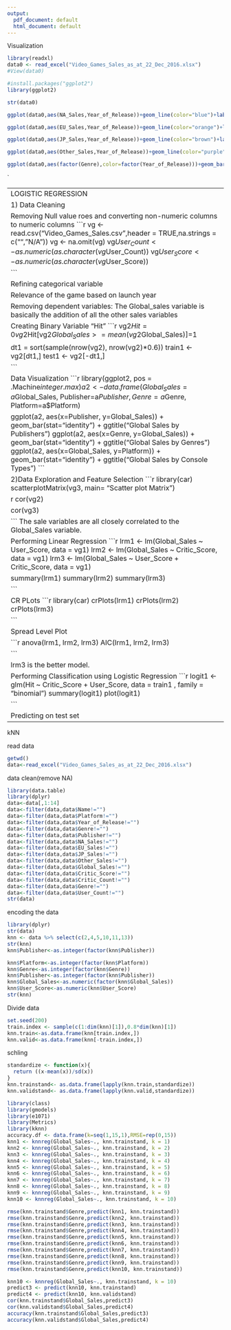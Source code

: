 ```yaml
---
output:
  pdf_document: default
  html_document: default
---
```


Visualization

```r
library(readxl)
data0 <- read_excel("Video_Games_Sales_as_at_22_Dec_2016.xlsx")
#View(data0)                                                                    
```

```r
#install.packages("ggplot2")
library(ggplot2)
```

```r
str(data0)
```

```r
ggplot(data0,aes(NA_Sales,Year_of_Release))+geom_line(color="blue")+labs(title="Sales in North America ",x="Sales(millions)",y="Released Year")
```
```r
ggplot(data0,aes(EU_Sales,Year_of_Release))+geom_line(color="orange")+labs(title="Sales in Europe ",x="Sales(millions)",y="Released Year")
```
```r
ggplot(data0,aes(JP_Sales,Year_of_Release))+geom_line(color="brown")+labs(title="Sales in Japen ",x="Sales(millions)",y="Released Year")
```
```r
ggplot(data0,aes(Other_Sales,Year_of_Release))+geom_line(color="purple")+labs(title="Sales in Other Regions ",x="Sales(millions)",y="Released Year")
```
```r
ggplot(data0,aes(factor(Genre),color=factor(Year_of_Release)))+geom_bar(position="dodge")+scale_x_discrete(expand=c(0, 0))+labs(title="The Number of Genres in Each Year ",x="Genre",y="Released Number")
```
`




------------------------------------------------------------------------------------------------------------------------------------------
LOGISTIC REGRESSION

1) Data Cleaning

Removing Null value roes and converting non-numeric columns to numeric columns
```r
vg <- read.csv("Video_Games_Sales.csv",header = TRUE,na.strings = c("", "N/A"))
vg <- na.omit(vg)
vg$User_Count<-as.numeric(as.character(vg$User_Count))
vg$User_Score<-as.numeric(as.character(vg$User_Score))


```

Refining categorical variable
```r
vg$Publisher2=0
vg$Publisher2[(vg$Publisher=="Nintendo")|(vg$Publisher=="Activision")|(vg$Publisher=="Sony Computer Entertainment")|(vg$Publisher=="Electronic Arts")|(vg$Publisher=="Take-Two Interactive")|(vg$Publisher=="Ubisoft")]=1
a <- vg[vg$Publisher2==1,]
dt = sort(sample(nrow(a), nrow(a)*0.6))
train<-a[dt,]
test<-a[-dt,]
```

Relevance of the game based on launch year
```r
a$year2[a$Year_of_Release<"2010"]=0
a$year2[(a$Year_of_Release=="2010")|(a$Year_of_Release>"2000")]=1
```

Removing dependent variables: 
The Global_sales variable is basically the addition of all the other sales variables
```r
vg1 <- a[,c(2,4,5,10,11,13,16,18)]
vg2 <- a[,c(6,7,8,9,10,11,12,13,14)]
vg3 <- a[,c(10,11,12,13,14)]
```

Creating Binary Variable "Hit"
```r


vg2$Hit = 0
vg2$Hit[vg2$Global_Sales>=mean(vg2$Global_Sales)]=1

dt1 = sort(sample(nrow(vg2), nrow(vg2)*0.6))
train1 <- vg2[dt1,]
test1 <- vg2[-dt1,]

```

Data Visualization
```r
library(ggplot2, pos = .Machine$integer.max)
a2 <- data.frame(Global_Sales=a$Global_Sales, Publisher=a$Publisher, Genre=a$Genre, Platform=a$Platform)

ggplot(a2, aes(x=Publisher, y=Global_Sales)) + geom_bar(stat="identity") + ggtitle("Global Sales by Publishers")
ggplot(a2, aes(x=Genre, y=Global_Sales)) + geom_bar(stat="identity") + ggtitle("Global Sales by Genres")
ggplot(a2, aes(x=Global_Sales, y=Platform)) + geom_bar(stat="identity") + ggtitle("Global Sales by Console Types")
```


2)Data Exploration and Feature Selection
```r
library(car)
scatterplotMatrix(vg3, main= "Scatter plot Matrix")

```
```r
cor(vg2)

cor(vg3)


```
The sale variables are all closely correlated to the Global_Sales variable.


Performing Linear Regression
```r
lrm1 <- lm(Global_Sales ~ User_Score, data = vg1)
lrm2 <- lm(Global_Sales ~ Critic_Score, data = vg1)
lrm3 <- lm(Global_Sales ~ User_Score + Critic_Score, data = vg1)

summary(lrm1)
summary(lrm2)
summary(lrm3)


```


CR PLots
```r
library(car)
crPlots(lrm1)
crPlots(lrm2)
crPlots(lrm3)

```

Spread Level Plot
```r
spreadLevelPlot(lrm1)
spreadLevelPlot(lrm2)
spreadLevelPlot(lrm3)
```


```r


anova(lrm1, lrm2, lrm3)
AIC(lrm1, lrm2, lrm3)

```


lrm3 is the better model.




Performing Classification using Logistic Regression
```r

logit1 <- glm(Hit ~ Critic_Score + User_Score, data = train1 , family = "binomial")
summary(logit1)
plot(logit1)

```

Predicting on test set
```r
library("dplyr")
pred <- predict(logit1, data = test1, type = "response")
summary(pred)
#prob <- ifelse(test1$Global_Sales > mean(test1$Global_Sales), 1, 0 )
prob <- ifelse(test1$Global_Sales > 1, 1, 0 )
table(prob ,test1$Hit)
```


------------------------------------------------------------------------------------------------------------------------------------------
kNN

read data
```r
getwd()
data<-read_excel("Video_Games_Sales_as_at_22_Dec_2016.xlsx")
```

data clean(remove NA)
```r
library(data.table)
library(dplyr)
data<-data[,1:14]
data<-filter(data,data$Name!="")
data<-filter(data,data$Platform!="")
data<-filter(data,data$Year_of_Release!="")
data<-filter(data,data$Genre!="")
data<-filter(data,data$Publisher!="")
data<-filter(data,data$NA_Sales!="")
data<-filter(data,data$EU_Sales!="")
data<-filter(data,data$JP_Sales!="")
data<-filter(data,data$Other_Sales!="")
data<-filter(data,data$Global_Sales!="")
data<-filter(data,data$Critic_Score!="")
data<-filter(data,data$Critic_Count!="")
data<-filter(data,data$Genre!="")
data<-filter(data,data$User_Count!="")
str(data)
```

encoding the data
```r
library(dplyr)
str(data)
knn <- data %>% select(c(2,4,5,10,11,13))
str(knn)
knn$Publisher<-as.integer(factor(knn$Publisher))
```
```r
knn$Platform<-as.integer(factor(knn$Platform))
knn$Genre<-as.integer(factor(knn$Genre))
knn$Publisher<-as.integer(factor(knn$Publisher))
knn$Global_Sales<-as.numeric(factor(knn$Global_Sales))
knn$User_Score<-as.numeric(knn$User_Score)
str(knn)
```

Divide data
```r
set.seed(200)
train.index <- sample(c(1:dim(knn)[1]),0.8*dim(knn)[1])
knn.train<-as.data.frame(knn[train.index,])
knn.valid<-as.data.frame(knn[-train.index,])
```

schling
```r
standardize <- function(x){
  return ((x-mean(x))/sd(x))
}
knn.trainstand<- as.data.frame(lapply(knn.train,standardize))
knn.validstand<- as.data.frame(lapply(knn.valid,standardize))
```

```r
library(class)
library(gmodels)
library(e1071)
library(Metrics)
library(kknn)
accuracy.df <- data.frame(k=seq(1,15,1),RMSE=rep(0,15))
knn1 <- knnreg(Global_Sales~., knn.trainstand, k = 1)
knn2 <- knnreg(Global_Sales~., knn.trainstand, k = 2)
knn3 <- knnreg(Global_Sales~., knn.trainstand, k = 3)
knn4 <- knnreg(Global_Sales~., knn.trainstand, k = 4)
knn5 <- knnreg(Global_Sales~., knn.trainstand, k = 5)
knn6 <- knnreg(Global_Sales~., knn.trainstand, k = 6)
knn7 <- knnreg(Global_Sales~., knn.trainstand, k = 7)
knn8 <- knnreg(Global_Sales~., knn.trainstand, k = 8)
knn9 <- knnreg(Global_Sales~., knn.trainstand, k = 9)
knn10 <- knnreg(Global_Sales~., knn.trainstand, k = 10)
```


```r
rmse(knn.trainstand$Genre,predict(knn1, knn.trainstand))
rmse(knn.trainstand$Genre,predict(knn2, knn.trainstand))
rmse(knn.trainstand$Genre,predict(knn3, knn.trainstand))
rmse(knn.trainstand$Genre,predict(knn4, knn.trainstand))
rmse(knn.trainstand$Genre,predict(knn5, knn.trainstand))
rmse(knn.trainstand$Genre,predict(knn6, knn.trainstand))
rmse(knn.trainstand$Genre,predict(knn7, knn.trainstand))
rmse(knn.trainstand$Genre,predict(knn8, knn.trainstand))
rmse(knn.trainstand$Genre,predict(knn9, knn.trainstand))
rmse(knn.trainstand$Genre,predict(knn10, knn.trainstand))
```

```r
knn10 <- knnreg(Global_Sales~., knn.trainstand, k = 10)
predict3 <- predict(knn10, knn.trainstand)
predict4 <- predict(knn10, knn.validstand)
cor(knn.trainstand$Global_Sales,predict3)
cor(knn.validstand$Global_Sales,predict4)
accuracy(knn.trainstand$Global_Sales,predict3)
accuracy(knn.validstand$Global_Sales,predict4)
```


